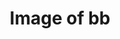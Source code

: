---
title: Image of bb
image: imgs/300x500.png
imagealt: chicken
description: This is just a test post
filter: ["food"]
---